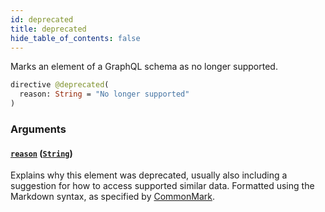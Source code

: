 ```yaml
---
id: deprecated
title: deprecated
hide_table_of_contents: false
---
```



Marks an element of a GraphQL schema as no longer supported.

```graphql
directive @deprecated(
  reason: String = "No longer supported"
)
```


### Arguments

#### [`reason`](#) ([`String`](/docs/testnet/graphql/scalars/string))

Explains why this element was deprecated, usually also including a suggestion for how to access supported similar data. Formatted using the Markdown syntax, as specified by [CommonMark](https://commonmark.org/).




